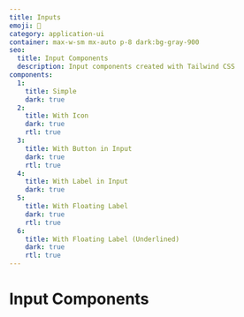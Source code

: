 ```yaml
---
title: Inputs
emoji: 🔌
category: application-ui
container: max-w-sm mx-auto p-8 dark:bg-gray-900
seo:
  title: Input Components
  description: Input components created with Tailwind CSS
components:
  1:
    title: Simple
    dark: true
  2:
    title: With Icon
    dark: true
    rtl: true
  3:
    title: With Button in Input
    dark: true
    rtl: true
  4:
    title: With Label in Input
    dark: true
  5:
    title: With Floating Label
    dark: true
    rtl: true
  6:
    title: With Floating Label (Underlined)
    dark: true
    rtl: true
---
```


# Input Components

<List
  componentsData={componentsArray}
  componentContainer={componentContainer}
/>
